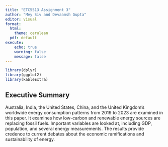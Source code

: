 ```yaml
---
title: "ETC5513 Assignment 3"
author: "Mey Siv and Devaansh Gupta"
editor: visual
format: 
  html: 
    theme: cerulean
  pdf: default
execute:
    echo: true
    warning: false
    message: false
---
```


```r
library(dplyr)
library(ggplot2)
library(kableExtra)
```

## Executive Summary

Australia, India, the United States, China, and the United Kingdom's worldwide energy consumption patterns from 2019 to 2023 are examined in this paper. It examines how low-carbon and renewable energy sources are replacing fossil fuels. Important variables are looked at, including GDP, population, and several energy measurements. The results provide credence to current debates about the economic ramifications and sustainability of energy.



